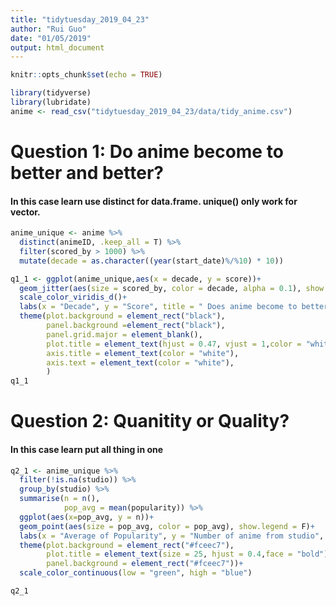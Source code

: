 ```yaml
---
title: "tidytuesday_2019_04_23"
author: "Rui Guo"
date: "01/05/2019"
output: html_document
---
```


```r
knitr::opts_chunk$set(echo = TRUE)
```

```r
library(tidyverse)
library(lubridate)
anime <- read_csv("tidytuesday_2019_04_23/data/tidy_anime.csv")
```

# Question 1: Do anime become to better and better?

#### In this case learn use distinct for data.frame. unique() only work for vector.

```r

anime_unique <- anime %>% 
  distinct(animeID, .keep_all = T) %>% 
  filter(scored_by > 1000) %>% 
  mutate(decade = as.character((year(start_date)%/%10) * 10))

q1_1 <- ggplot(anime_unique,aes(x = decade, y = score))+
  geom_jitter(aes(size = scored_by, color = decade, alpha = 0.1), show.legend = F)+
  scale_color_viridis_d()+
  labs(x = "Decade", y = "Score", title = " Does anime become to better?")+
  theme(plot.background = element_rect("black"),
        panel.background =element_rect("black"),
        panel.grid.major = element_blank(),
        plot.title = element_text(hjust = 0.47, vjust = 1,color = "white", size = 20 ),
        axis.title = element_text(color = "white"),
        axis.text = element_text(color = "white"), 
        )
q1_1

```

# Question 2: Quanitity or Quality?

#### In this case learn put all thing in one 

```r
q2_1 <- anime_unique %>%
  filter(!is.na(studio)) %>% 
  group_by(studio) %>% 
  summarise(n = n(),
            pop_avg = mean(popularity)) %>% 
  ggplot(aes(x=pop_avg, y = n))+
  geom_point(aes(size = pop_avg, color = pop_avg), show.legend = F)+
  labs(x = "Average of Popularity", y = "Number of anime from studio", title = "Quanitity or Quality?")+
  theme(plot.background = element_rect("#fceec7"),
        plot.title = element_text(size = 25, hjust = 0.4,face = "bold"), 
        panel.background = element_rect("#fceec7"))+
  scale_color_continuous(low = "green", high = "blue")

q2_1
```

